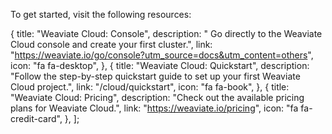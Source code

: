 To get started, visit the following resources:


  {
    title: "Weaviate Cloud: Console",
    description: " Go directly to the Weaviate Cloud console and create your first cluster.",
    link: "https://weaviate.io/go/console?utm_source=docs&utm_content=others",
    icon: "fa fa-desktop",
  },
  {
    title: "Weaviate Cloud: Quickstart",
    description:
      "Follow the step-by-step quickstart guide to set up your first Weaviate Cloud project.",
    link: "/cloud/quickstart",
    icon: "fa fa-book",
  },
  {
    title: "Weaviate Cloud: Pricing",
    description: "Check out the available pricing plans for Weaviate Cloud.",
    link: "https://weaviate.io/pricing",
    icon: "fa fa-credit-card",
  },
];

<CardsSection items={nextStepsData} />
<br />
